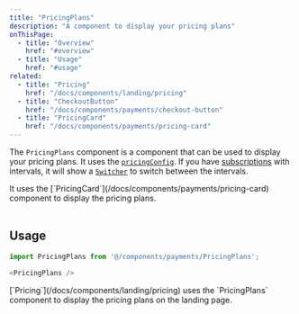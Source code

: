 ```yaml
---
title: "PricingPlans"
description: "A component to display your pricing plans"
onThisPage:
  - title: "Overview"
    href: "#overview"
  - title: "Usage"
    href: "#usage"
related:
  - title: "Pricing"
    href: "/docs/components/landing/pricing"
  - title: "CheckoutButton"
    href: "/docs/components/payments/checkout-button"
  - title: "PricingCard"
    href: "/docs/components/payments/pricing-card"
---
```


<div id="overview" />

The `PricingPlans` component is a component that can be used to display your pricing plans. It uses the [`pricingConfig`](/docs/features/config#payments).
If you have [subscriptions](/docs/tutorials/subscriptions) with intervals, it will show a [`Switcher`](/docs/components/switcher) to switch between the intervals.

<Info>
    It uses the [`PricingCard`](/docs/components/payments/pricing-card) component to display the pricing plans.
</Info>

<br />
<br />
<Divider />
<div id="usage" />

## Usage

```javascript
import PricingPlans from '@/components/payments/PricingPlans';

<PricingPlans />
```

<Info>
    [`Pricing`](/docs/components/landing/pricing) uses the `PricingPlans` component to display the pricing plans on the landing page.
</Info>
